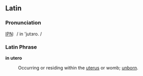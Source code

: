 ==Latin==

===Pronunciation===
[[wiktionary:Pronunciation_key|IPN]]:&nbsp;&nbsp;/ in 'jutɜro. /

===Latin Phrase===
'''in utero'''
: Occurring or residing within the [[uterus]] or womb; [[unborn]].